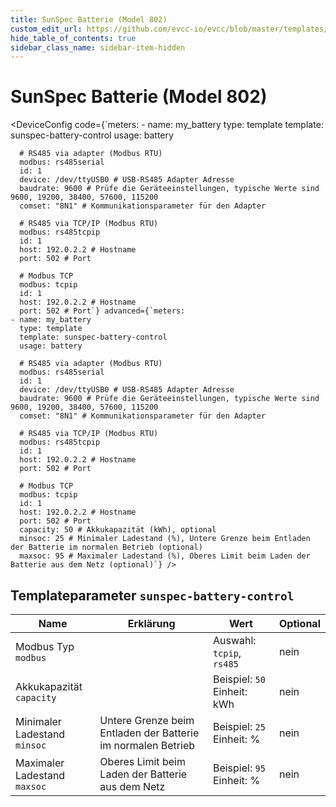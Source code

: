 ```yaml
---
title: SunSpec Batterie (Model 802)
custom_edit_url: https://github.com/evcc-io/evcc/blob/master/templates/definition/meter/sunspec-battery-control.yaml
hide_table_of_contents: true
sidebar_class_name: sidebar-item-hidden
---
```



# SunSpec Batterie (Model 802)

<div className="device-detail-container">
  <div className="device-detail-content">
    <DeviceFeatures features="battery-control" />

<DeviceConfig code={`meters:
    - name: my_battery
      type: template
      template: sunspec-battery-control
      usage: battery
      
      # RS485 via adapter (Modbus RTU)
      modbus: rs485serial
      id: 1
      device: /dev/ttyUSB0 # USB-RS485 Adapter Adresse
      baudrate: 9600 # Prüfe die Geräteeinstellungen, typische Werte sind 9600, 19200, 38400, 57600, 115200
      comset: "8N1" # Kommunikationsparameter für den Adapter
      
      # RS485 via TCP/IP (Modbus RTU)
      modbus: rs485tcpip
      id: 1
      host: 192.0.2.2 # Hostname
      port: 502 # Port
      
      # Modbus TCP
      modbus: tcpip
      id: 1
      host: 192.0.2.2 # Hostname
      port: 502 # Port`} advanced={`meters:
    - name: my_battery
      type: template
      template: sunspec-battery-control
      usage: battery
      
      # RS485 via adapter (Modbus RTU)
      modbus: rs485serial
      id: 1
      device: /dev/ttyUSB0 # USB-RS485 Adapter Adresse
      baudrate: 9600 # Prüfe die Geräteeinstellungen, typische Werte sind 9600, 19200, 38400, 57600, 115200
      comset: "8N1" # Kommunikationsparameter für den Adapter
      
      # RS485 via TCP/IP (Modbus RTU)
      modbus: rs485tcpip
      id: 1
      host: 192.0.2.2 # Hostname
      port: 502 # Port
      
      # Modbus TCP
      modbus: tcpip
      id: 1
      host: 192.0.2.2 # Hostname
      port: 502 # Port
      capacity: 50 # Akkukapazität (kWh), optional
      minsoc: 25 # Minimaler Ladestand (%), Untere Grenze beim Entladen der Batterie im normalen Betrieb (optional)
      maxsoc: 95 # Maximaler Ladestand (%), Oberes Limit beim Laden der Batterie aus dem Netz (optional)`} />
  </div>
  <div className="device-detail-icon">
    <evcc-icon
      type="meter"
      name="sunspec-battery-model-802"
      size="400px"
      alt="SunSpec Batterie (Model 802)"
      className="device-detail-icon-img"
    ></evcc-icon>
  </div>
</div>

## Templateparameter `sunspec-battery-control`

| Name | Erklärung | Wert | Optional |
|-----------|-----------|------|----------|
| Modbus Typ<br/>`modbus` |  | Auswahl: `tcpip`, `rs485` | nein |
| Akkukapazität<br/>`capacity` |  | Beispiel: `50`<br/>Einheit: kWh | nein |
| Minimaler Ladestand<br/>`minsoc` | Untere Grenze beim Entladen der Batterie im normalen Betrieb | Beispiel: `25`<br/>Einheit: % | nein |
| Maximaler Ladestand<br/>`maxsoc` | Oberes Limit beim Laden der Batterie aus dem Netz | Beispiel: `95`<br/>Einheit: % | nein |


